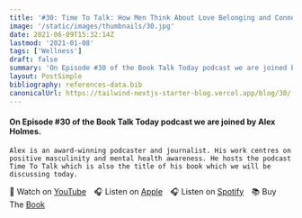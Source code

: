 ```yaml
---
title: '#30: Time To Talk: How Men Think About Love Belonging and Connection: Interview with Alex Holmes'
image: '/static/images/thumbnails/30.jpg'
date: 2021-06-09T15:32:14Z
lastmod: '2021-01-08'
tags: ['Wellness']
draft: false
summary: 'On Episode #30 of the Book Talk Today podcast we are joined by Alex Holmes. Alex is an award-winning podcaster and journalist. His work centres on positive masculinity and mental health awareness. He hosts the podcast Time To Talk which is also the title of his book which we will be discussing today.'
layout: PostSimple
bibliography: references-data.bib
canonicalUrl: https://tailwind-nextjs-starter-blog.vercel.app/blog/30/
---
```


#### On Episode #30 of the Book Talk Today podcast we are joined by Alex Holmes.

    Alex is an award-winning podcaster and journalist. His work centres on positive masculinity and mental health awareness. He hosts the podcast Time To Talk which is also the title of his book which we will be discussing today.

🎥&nbsp;Watch on [YouTube]&emsp;🎧&nbsp;Listen on [Apple]&emsp;🎧&nbsp;Listen on [Spotify]&emsp;📚&nbsp;Buy The [Book]&emsp;

[youtube]: https://youtu.be/p-evTQ4F2Zw
[apple]: https://podcasts.apple.com/gb/podcast/30-time-to-talk-how-men-think-about-love-belonging/id1525619296?i=1000524809037
[spotify]: https://open.spotify.com/episode/5xqXJE96xpzG2y6uvqSK7k?si=OMmTOWH4SSa0W3YwIppw0Q
[book]: https://amzn.to/3DUQkQm
